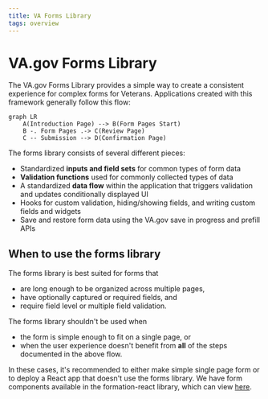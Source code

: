 ```yaml
---
title: VA Forms Library
tags: overview
---
```


# VA.gov Forms Library

The VA.gov Forms Library provides a simple way to create a consistent experience for complex forms for Veterans. Applications created with this framework generally follow this flow:

```mermaid
graph LR
    A(Introduction Page) --> B(Form Pages Start)
    B -. Form Pages .-> C(Review Page)
    C -- Submission --> D(Confirmation Page)
```

The forms library consists of several different pieces:

- Standardized **inputs and field sets** for common types of form data
- **Validation functions** used for commonly collected types of data
- A standardized **data flow** within the application that triggers validation and updates conditionally displayed UI
- Hooks for custom validation, hiding/showing fields, and writing custom fields and widgets
- Save and restore form data using the VA.gov save in progress and prefill APIs

## When to use the forms library

The forms library is best suited for forms that

- are long enough to be organized across multiple pages,
- have optionally captured or required fields, and
- require field level or multiple field validation.

The forms library shouldn't be used when

- the form is simple enough to fit on a single page, or
- when the user experience doesn't benefit from **all** of the steps documented in the above flow.

In these cases, it's recommended to either make simple single page form or to deploy a React app that doesn't use the forms library. We have form components available in the formation-react library, which can view [here](/platform).
